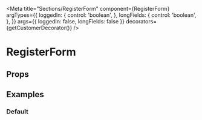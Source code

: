 

<Meta
  title="Sections/RegisterForm"
  component={RegisterForm}
  argTypes={{
    loggedIn: {
      control: 'boolean',
    },
    longFields: {
      control: 'boolean',
    },
  }}
  args={{ loggedIn: false, longFields: false }}
  decorators={getCustomerDecorator()}
/>

# RegisterForm

<Description />

## Props

<ArgsTable of={RegisterForm} />

## Examples

### Default

<Preview>
  <Story name="Default">
    <RegisterForm />
  </Story>
</Preview>
